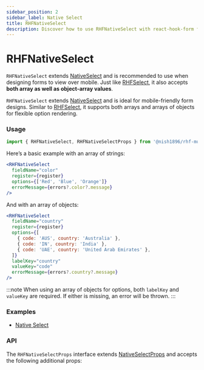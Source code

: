 ```yaml
---
sidebar_position: 2
sidebar_label: Native Select
title: RHFNativeSelect
description: Discover how to use RHFNativeSelect with react-hook-form for mobile-friendly dropdowns. Explore examples and API details to optimize your React forms.
---
```



# RHFNativeSelect

`RHFNativeSelect` extends [NativeSelect](https://mui.com/material-ui/react-select/#native-select)
and is recommended to use when designing forms to view over mobile.
Just like [RHFSelect](./RHFSelect), it also accepts  **both
array as well as object-array values**.

`RHFNativeSelect` extends [NativeSelect](https://mui.com/material-ui/react-select/#native-select) 
and is ideal for mobile-friendly form designs. Similar to [RHFSelect](./RHFSelect), 
it supports both arrays and arrays of objects for flexible option rendering.

### Usage

```js
import { RHFNativeSelect, RHFNativeSelectProps } from '@nish1896/rhf-mui-components';
```

Here’s a basic example with an array of strings:

```jsx
<RHFNativeSelect
  fieldName="color"
  register={register}
  options={['Red', 'Blue', 'Orange']}
  errorMessage={errors?.color?.message}
/>
```

And with an array of objects:

```jsx
<RHFNativeSelect
  fieldName="country"
  register={register}
  options={[
    { code: 'AUS', country: 'Australia' },
    { code: 'IN', country: 'India' },
    { code: 'UAE', country: 'United Arab Emirates' },
  ]}
  labelKey="country"
  valueKey="code"
  errorMessage={errors?.country?.message}
/>
```

:::note
When using an array of objects for options, both `labelKey` and `valueKey` 
are required. If either is missing, an error will be thrown.
:::

### Examples
<!-- - [RHFNativeSelect](../../examples/select) -->
- [Native Select](https://mui.com/material-ui/react-select/#native-select)
<!-- - [Complete Form](../../examples/complete-form) -->

### API

The `RHFNativeSelectProps` interface extends [NativeSelectProps](https://mui.com/material-ui/api/native-select/) 
and accepts the following additional props:

<RHFNativeSelectPropsTable />
